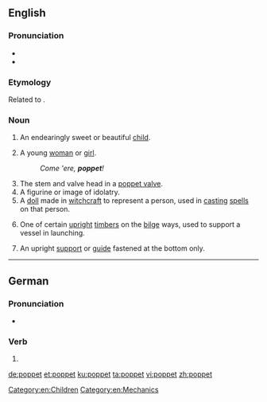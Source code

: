 ==English==

===Pronunciation===
* {{IPA|/ˈpɒ.pɪt/|lang=en}}
* {{rhymes|ɒpɪt|lang=en}}

===Etymology===
Related to {{m|en|puppet}}.

===Noun===
{{en-noun}}

# {{label|en|informal}} An endearingly sweet or beautiful [[child]].
# {{label|en|informal}} A young [[woman]] or [[girl]].
#: ''Come 'ere, '''poppet'''!''
# The stem and valve head in a [[poppet valve]].
# A figurine or image of idolatry.
# A [[doll]] made in [[witchcraft]] to represent a person, used in [[cast]]ing [[spell]]s on that person.
# {{label|en|nautical}} One of certain [[upright]] [[timber]]s on the [[bilge]] ways, used to support a vessel in launching.
#: {{rfquotek|Totten}}
# {{label|en|engineering}} An upright [[support]] or [[guide]] fastened at the bottom only.

[[Category:en:Children]]
[[Category:en:Mechanics]]

----

==German==

===Pronunciation===
* {{IPA|/ˈpɔpət/|lang=de}}

===Verb===
{{head|de|verb form}}

# {{de-verb form of|poppen|2|p|k1}}

[[de:poppet]]
[[et:poppet]]
[[ku:poppet]]
[[ta:poppet]]
[[vi:poppet]]
[[zh:poppet]]